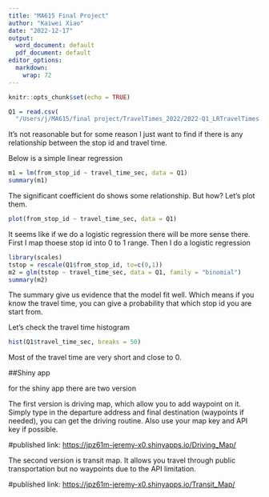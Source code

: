 ```yaml
---
title: "MA615 Final Project"
author: "Kaiwei Xiao"
date: "2022-12-17"
output:
  word_document: default
  pdf_document: default
editor_options:
  markdown:
    wrap: 72
---
```


```r
knitr::opts_chunk$set(echo = TRUE)
```

```r
Q1 = read.csv(
  "/Users/j/MA615/final project/TravelTimes_2022/2022-Q1_LRTravelTimes.csv")
```

It's not reasonable but for some reason I just want to find if there is
any relationship between the stop id and travel time.

Below is a simple linear regression

```r
m1 = lm(from_stop_id ~ travel_time_sec, data = Q1)
summary(m1)
```

The significant coefficient do shows some relationship. But how? Let's
plot them.

```r
plot(from_stop_id ~ travel_time_sec, data = Q1)
```

It seems like if we do a logistic regression there will be more sense
there. First I map thoese stop id into 0 to 1 range. Then I do a
logistic regression

```r
library(scales)
tstop = rescale(Q1$from_stop_id, to=c(0,1))
m2 = glm(tstop ~ travel_time_sec, data = Q1, family = "binomial")
summary(m2)
```

The summary give us evidence that the model fit well. Which means if you
know the travel time, you can give a probability that which stop id you
are start from.

Let's check the travel time histogram

```r
hist(Q1$travel_time_sec, breaks = 50)
```

Most of the travel time are very short and close to 0.

##Shiny app

for the shiny app there are two version

The first version is driving map, which allow you to add waypoint on it.
Simply type in the departure address and final destination (waypoints if
needed), you can get the driving routine. Also use your map key and API
key if possible.

#published link: <https://jpz61m-jeremy-x0.shinyapps.io/Driving_Map/>

The second version is transit map. It allows you travel through public
transportation but no waypoints due to the API limitation.

#published link: <https://jpz61m-jeremy-x0.shinyapps.io/Transit_Map/>
